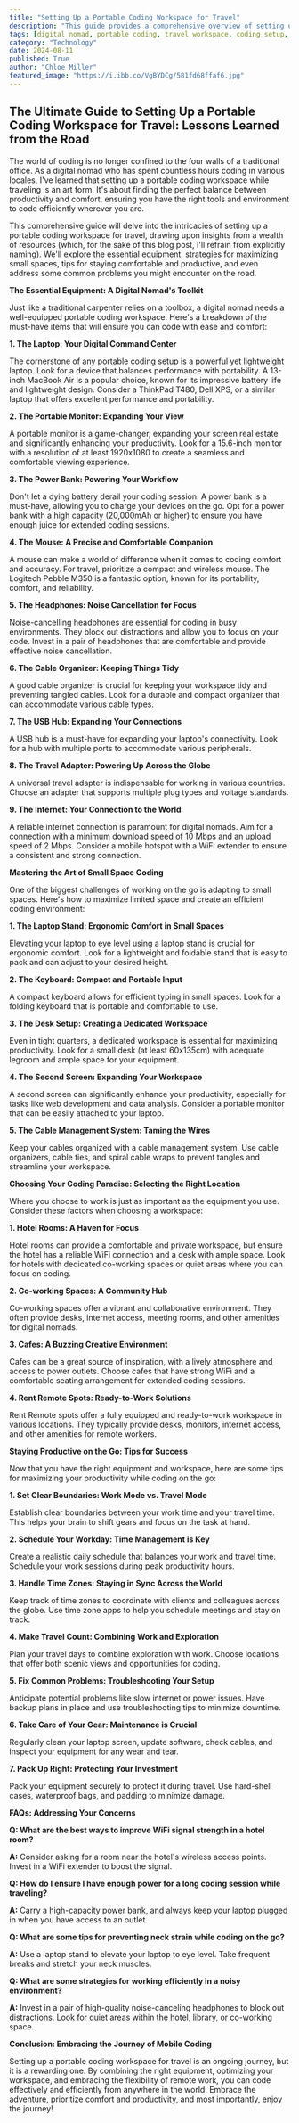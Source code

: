 ```yaml
---
title: "Setting Up a Portable Coding Workspace for Travel"
description: "This guide provides a comprehensive overview of setting up a portable coding workspace while traveling. Learn about essential equipment, space optimization strategies, tips for staying productive, and best practices for choosing the right location for your coding needs. "
tags: [digital nomad, portable coding, travel workspace, coding setup, remote work, work from anywhere, productivity tips, travel equipment, coworking spaces, travel tech]
category: "Technology"
date: 2024-08-11
published: True
author: "Chloe Miller"
featured_image: "https://i.ibb.co/VgBYDCg/581fd68ffaf6.jpg"
---
```


## The Ultimate Guide to Setting Up a Portable Coding Workspace for Travel: Lessons Learned from the Road

The world of coding is no longer confined to the four walls of a traditional office. As a digital nomad who has spent countless hours coding in various locales, I've learned that setting up a portable coding workspace while traveling is an art form. It's about finding the perfect balance between productivity and comfort, ensuring you have the right tools and environment to code efficiently wherever you are. 

This comprehensive guide will delve into the intricacies of setting up a portable coding workspace for travel, drawing upon insights from a wealth of resources (which, for the sake of this blog post, I'll refrain from explicitly naming).  We'll explore the essential equipment, strategies for maximizing small spaces, tips for staying comfortable and productive, and even address some common problems you might encounter on the road.

**The Essential Equipment: A Digital Nomad's Toolkit**

Just like a traditional carpenter relies on a toolbox, a digital nomad needs a well-equipped portable coding workspace.  Here's a breakdown of the must-have items that will ensure you can code with ease and comfort:

**1. The Laptop: Your Digital Command Center**

The cornerstone of any portable coding setup is a powerful yet lightweight laptop.  Look for a device that balances performance with portability. A 13-inch MacBook Air is a popular choice, known for its impressive battery life and lightweight design. Consider a ThinkPad T480, Dell XPS, or a similar laptop that offers excellent performance and portability.  

**2. The Portable Monitor: Expanding Your View**

A portable monitor is a game-changer, expanding your screen real estate and significantly enhancing your productivity.  Look for a 15.6-inch monitor with a resolution of at least 1920x1080 to create a seamless and comfortable viewing experience.  

**3. The Power Bank: Powering Your Workflow**

Don't let a dying battery derail your coding session.  A power bank is a must-have, allowing you to charge your devices on the go. Opt for a power bank with a high capacity (20,000mAh or higher) to ensure you have enough juice for extended coding sessions. 

**4. The Mouse: A Precise and Comfortable Companion**

A mouse can make a world of difference when it comes to coding comfort and accuracy.  For travel, prioritize a compact and wireless mouse.  The Logitech Pebble M350 is a fantastic option, known for its portability, comfort, and reliability.

**5. The Headphones: Noise Cancellation for Focus**

Noise-cancelling headphones are essential for coding in busy environments.  They block out distractions and allow you to focus on your code.  Invest in a pair of headphones that are comfortable and provide effective noise cancellation. 

**6. The Cable Organizer: Keeping Things Tidy**

A good cable organizer is crucial for keeping your workspace tidy and preventing tangled cables.  Look for a durable and compact organizer that can accommodate various cable types.

**7. The USB Hub: Expanding Your Connections**

A USB hub is a must-have for expanding your laptop's connectivity.  Look for a hub with multiple ports to accommodate various peripherals.

**8. The Travel Adapter: Powering Up Across the Globe**

A universal travel adapter is indispensable for working in various countries.  Choose an adapter that supports multiple plug types and voltage standards. 

**9. The Internet: Your Connection to the World**

A reliable internet connection is paramount for digital nomads.  Aim for a connection with a minimum download speed of 10 Mbps and an upload speed of 2 Mbps.  Consider a mobile hotspot with a WiFi extender to ensure a consistent and strong connection.

**Mastering the Art of Small Space Coding**

One of the biggest challenges of working on the go is adapting to small spaces.  Here's how to maximize limited space and create an efficient coding environment:

**1. The Laptop Stand:  Ergonomic Comfort in Small Spaces**

Elevating your laptop to eye level using a laptop stand is crucial for ergonomic comfort.  Look for a lightweight and foldable stand that is easy to pack and can adjust to your desired height.

**2. The Keyboard:  Compact and Portable Input**

A compact keyboard allows for efficient typing in small spaces.  Look for a folding keyboard that is portable and comfortable to use.

**3. The Desk Setup:  Creating a Dedicated Workspace**

Even in tight quarters, a dedicated workspace is essential for maximizing productivity.  Look for a small desk (at least 60x135cm) with adequate legroom and ample space for your equipment. 

**4. The Second Screen:  Expanding Your Workspace**

A second screen can significantly enhance your productivity, especially for tasks like web development and data analysis.  Consider a portable monitor that can be easily attached to your laptop.

**5. The Cable Management System:  Taming the Wires**

Keep your cables organized with a cable management system.  Use cable organizers, cable ties, and spiral cable wraps to prevent tangles and streamline your workspace.

**Choosing Your Coding Paradise: Selecting the Right Location**

Where you choose to work is just as important as the equipment you use.  Consider these factors when choosing a workspace:

**1. Hotel Rooms:  A Haven for Focus**

Hotel rooms can provide a comfortable and private workspace, but ensure the hotel has a reliable WiFi connection and a desk with ample space.  Look for hotels with dedicated co-working spaces or quiet areas where you can focus on coding.

**2. Co-working Spaces:  A Community Hub**

Co-working spaces offer a vibrant and collaborative environment.  They often provide desks, internet access, meeting rooms, and other amenities for digital nomads.

**3. Cafes:  A Buzzing Creative Environment**

Cafes can be a great source of inspiration, with a lively atmosphere and access to power outlets.  Choose cafes that have strong WiFi and a comfortable seating arrangement for extended coding sessions. 

**4. Rent Remote Spots:  Ready-to-Work Solutions**

Rent Remote spots offer a fully equipped and ready-to-work workspace in various locations.  They typically provide desks, monitors, internet access, and other amenities for remote workers.

**Staying Productive on the Go: Tips for Success**

Now that you have the right equipment and workspace, here are some tips for maximizing your productivity while coding on the go:

**1. Set Clear Boundaries:  Work Mode vs. Travel Mode**

Establish clear boundaries between your work time and your travel time.  This helps your brain to shift gears and focus on the task at hand.

**2. Schedule Your Workday:  Time Management is Key**

Create a realistic daily schedule that balances your work and travel time.  Schedule your work sessions during peak productivity hours.

**3. Handle Time Zones:  Staying in Sync Across the World**

Keep track of time zones to coordinate with clients and colleagues across the globe.  Use time zone apps to help you schedule meetings and stay on track.

**4. Make Travel Count:  Combining Work and Exploration**

Plan your travel days to combine exploration with work.  Choose locations that offer both scenic views and opportunities for coding.

**5. Fix Common Problems:  Troubleshooting Your Setup**

Anticipate potential problems like slow internet or power issues.  Have backup plans in place and use troubleshooting tips to minimize downtime.

**6. Take Care of Your Gear:  Maintenance is Crucial**

Regularly clean your laptop screen, update software, check cables, and inspect your equipment for any wear and tear.

**7. Pack Up Right:  Protecting Your Investment**

Pack your equipment securely to protect it during travel.  Use hard-shell cases, waterproof bags, and padding to minimize damage.

**FAQs: Addressing Your Concerns**

**Q: What are the best ways to improve WiFi signal strength in a hotel room?**

**A:** Consider asking for a room near the hotel's wireless access points.  Invest in a WiFi extender to boost the signal.

**Q: How do I ensure I have enough power for a long coding session while traveling?**

**A:**  Carry a high-capacity power bank, and always keep your laptop plugged in when you have access to an outlet.

**Q: What are some tips for preventing neck strain while coding on the go?**

**A:** Use a laptop stand to elevate your laptop to eye level.  Take frequent breaks and stretch your neck muscles.

**Q:  What are some strategies for working efficiently in a noisy environment?**

**A:**  Invest in a pair of high-quality noise-canceling headphones to block out distractions.  Look for quiet areas within the hotel, library, or co-working space.

**Conclusion: Embracing the Journey of Mobile Coding**

Setting up a portable coding workspace for travel is an ongoing journey, but it is a rewarding one. By combining the right equipment, optimizing your workspace, and embracing the flexibility of remote work, you can code effectively and efficiently from anywhere in the world. Embrace the adventure, prioritize comfort and productivity, and most importantly, enjoy the journey!
